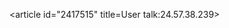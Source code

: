 <article id="2417515" title=User talk:24.57.38.239>
	<talkpage id="2417515" title="User talk:24.57.38.239">
{{OW}}
	</talkpage>
</article>